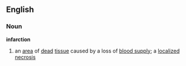 ==English==
===Noun===
{{wikipedia}}
'''infarction'''
# an [[area]] of [[dead]] [[tissue]] caused by a loss of [[blood supply]]; a [[localized]] [[necrosis]]